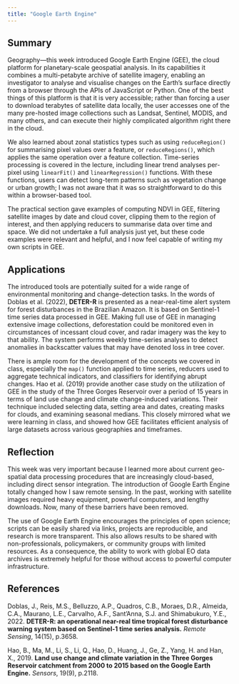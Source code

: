 ```yaml
---
title: "Google Earth Engine"
---
```


## Summary

Geography—this week introduced Google Earth Engine (GEE), the cloud platform for planetary-scale geospatial analysis. In its capabilities it combines a multi-petabyte archive of satellite imagery, enabling an investigator to analyse and visualise changes on the Earth's surface directly from a browser through the APIs of JavaScript or Python. One of the best things of this platform is that it is very accessible; rather than forcing a user to download terabytes of satellite data locally, the user accesses one of the many pre-hosted image collections such as Landsat, Sentinel, MODIS, and many others, and can execute their highly complicated algorithm right there in the cloud.  

We also learned about zonal statistics types such as using `reduceRegion()` for summarising pixel values over a feature, or `reduceRegions()`, which applies the same operation over a feature collection. Time-series processing is covered in the lecture, including linear trend analyses per-pixel using `linearFit()` and `linearRegression()` functions. With these functions, users can detect long-term patterns such as vegetation change or urban growth; I was not aware that it was so straightforward to do this within a browser-based tool.  

The practical section gave examples of computing NDVI in GEE, filtering satellite images by date and cloud cover, clipping them to the region of interest, and then applying reducers to summarise data over time and space. We did not undertake a full analysis just yet, but these code examples were relevant and helpful, and I now feel capable of writing my own scripts in GEE.

## Applications

The introduced tools are potentially suited for a wide range of environmental monitoring and change-detection tasks. In the words of Doblas et al. (2022), **DETER-R** is presented as a near-real-time alert system for forest disturbances in the Brazilian Amazon. It is based on Sentinel-1 time series data processed in GEE. Making full use of GEE in managing extensive image collections, deforestation could be monitored even in circumstances of incessant cloud cover, and radar imagery was the key to that ability. The system performs weekly time-series analyses to detect anomalies in backscatter values that may have denoted loss in tree cover.  

There is ample room for the development of the concepts we covered in class, especially the `map()` function applied to time series, reducers used to aggregate technical indicators, and classifiers for identifying abrupt changes. Hao et al. (2019) provide another case study on the utilization of GEE in the study of the Three Gorges Reservoir over a period of 15 years in terms of land use change and climate change-induced variations. Their technique included selecting data, setting area and dates, creating masks for clouds, and examining seasonal medians. This closely mirrored what we were learning in class, and showed how GEE facilitates efficient analysis of large datasets across various geographies and timeframes.

## Reflection

This week was very important because I learned more about current geo-spatial data processing procedures that are increasingly cloud-based, including direct sensor integration. The introduction of Google Earth Engine totally changed how I saw remote sensing. In the past, working with satellite images required heavy equipment, powerful computers, and lengthy downloads. Now, many of these barriers have been removed.  

The use of Google Earth Engine encourages the principles of open science; scripts can be easily shared via links, projects are reproducible, and research is more transparent. This also allows results to be shared with non-professionals, policymakers, or community groups with limited resources. As a consequence, the ability to work with global EO data archives is extremely helpful for those without access to powerful computer infrastructure.

## References

Doblas, J., Reis, M.S., Belluzzo, A.P., Quadros, C.B., Moraes, D.R., Almeida, C.A., Maurano, L.E., Carvalho, A.F., Sant’Anna, S.J. and Shimabukuro, Y.E., 2022. **DETER-R: an operational near-real time tropical forest disturbance warning system based on Sentinel-1 time series analysis.** *Remote Sensing*, 14(15), p.3658.  

Hao, B., Ma, M., Li, S., Li, Q., Hao, D., Huang, J., Ge, Z., Yang, H. and Han, X., 2019. **Land use change and climate variation in the Three Gorges Reservoir catchment from 2000 to 2015 based on the Google Earth Engine.** *Sensors*, 19(9), p.2118.  
